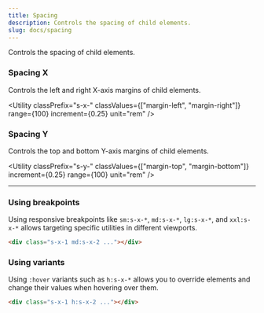 ```yaml
---
title: Spacing
description: Controls the spacing of child elements.
slug: docs/spacing
---
```


Controls the spacing of child elements.

### Spacing X

Controls the left and right X-axis margins of child elements.

<Utility
  classPrefix="s-x-"
  classValues={["margin-left", "margin-right"]}
  range={100}
  increment={0.25}
  unit="rem"
/>

### Spacing Y

Controls the top and bottom Y-axis margins of child elements.

<Utility
  classPrefix="s-y-"
  classValues={["margin-top", "margin-bottom"]}
  increment={0.25}
  range={100}
  unit="rem"
/>

---

### Using breakpoints

Using responsive breakpoints like `sm:s-x-*`, `md:s-x-*`, `lg:s-x-*`, and `xxl:s-x-*` allows targeting specific utilities in different viewports.

```html "md:s-x-2"
<div class="s-x-1 md:s-x-2 ..."></div>
```

### Using variants

Using `:hover` variants such as `h:s-x-*` allows you to override elements and change their values when hovering over them.

```html "h:s-x-2"
<div class="s-x-1 h:s-x-2 ..."></div>
```
